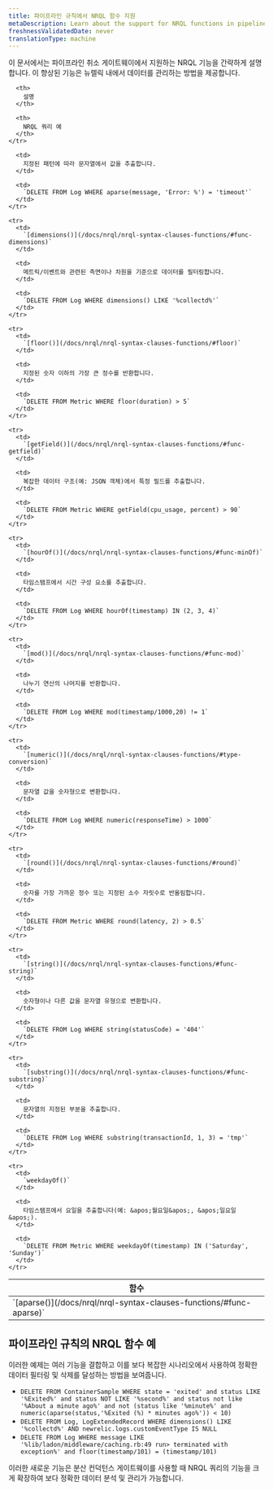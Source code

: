```yaml
---
title: 파이프라인 규칙에서 NRQL 함수 지원
metaDescription: Learn about the support for NRQL functions in pipeline rules and how to use them effectively.
freshnessValidatedDate: never
translationType: machine
---
```


이 문서에서는 파이프라인 취소 게이트웨이에서 지원하는 NRQL 기능을 간략하게 설명합니다. 이 향상된 기능은 뉴렐릭 내에서 데이터를 관리하는 방법을 제공합니다.

<table>
  <thead>
    <tr>
      <th>
        함수
      </th>

      <th>
        설명
      </th>

      <th>
        NRQL 쿼리 예
      </th>
    </tr>
  </thead>

  <tbody>
    <tr>
      <td>
        `[aparse()](/docs/nrql/nrql-syntax-clauses-functions/#func-aparse)`
      </td>

      <td>
        지정된 패턴에 따라 문자열에서 값을 추출합니다.
      </td>

      <td>
        `DELETE FROM Log WHERE aparse(message, 'Error: %') = 'timeout'`
      </td>
    </tr>

    <tr>
      <td>
        `[dimensions()](/docs/nrql/nrql-syntax-clauses-functions/#func-dimensions)`
      </td>

      <td>
        메트릭/이벤트와 관련된 측면이나 차원을 기준으로 데이터를 필터링합니다.
      </td>

      <td>
        `DELETE FROM Log WHERE dimensions() LIKE '%collectd%'`
      </td>
    </tr>

    <tr>
      <td>
        `[floor()](/docs/nrql/nrql-syntax-clauses-functions/#floor)`
      </td>

      <td>
        지정된 숫자 이하의 가장 큰 정수를 반환합니다.
      </td>

      <td>
        `DELETE FROM Metric WHERE floor(duration) > 5`
      </td>
    </tr>

    <tr>
      <td>
        `[getField()](/docs/nrql/nrql-syntax-clauses-functions/#func-getfield)`
      </td>

      <td>
        복잡한 데이터 구조(예: JSON 객체)에서 특정 필드를 추출합니다.
      </td>

      <td>
        `DELETE FROM Metric WHERE getField(cpu_usage, percent) > 90`
      </td>
    </tr>

    <tr>
      <td>
        `[hourOf()](/docs/nrql/nrql-syntax-clauses-functions/#func-minOf)`
      </td>

      <td>
        타임스탬프에서 시간 구성 요소를 추출합니다.
      </td>

      <td>
        `DELETE FROM Log WHERE hourOf(timestamp) IN (2, 3, 4)`
      </td>
    </tr>

    <tr>
      <td>
        `[mod()](/docs/nrql/nrql-syntax-clauses-functions/#func-mod)`
      </td>

      <td>
        나누기 연산의 나머지를 반환합니다.
      </td>

      <td>
        `DELETE FROM Log WHERE mod(timestamp/1000,20) != 1`
      </td>
    </tr>

    <tr>
      <td>
        `[numeric()](/docs/nrql/nrql-syntax-clauses-functions/#type-conversion)`
      </td>

      <td>
        문자열 값을 숫자형으로 변환합니다.
      </td>

      <td>
        `DELETE FROM Log WHERE numeric(responseTime) > 1000`
      </td>
    </tr>

    <tr>
      <td>
        `[round()](/docs/nrql/nrql-syntax-clauses-functions/#round)`
      </td>

      <td>
        숫자를 가장 가까운 정수 또는 지정된 소수 자릿수로 반올림합니다.
      </td>

      <td>
        `DELETE FROM Metric WHERE round(latency, 2) > 0.5`
      </td>
    </tr>

    <tr>
      <td>
        `[string()](/docs/nrql/nrql-syntax-clauses-functions/#func-string)`
      </td>

      <td>
        숫자형이나 다른 값을 문자열 유형으로 변환합니다.
      </td>

      <td>
        `DELETE FROM Log WHERE string(statusCode) = '404'`
      </td>
    </tr>

    <tr>
      <td>
        `[substring()](/docs/nrql/nrql-syntax-clauses-functions/#func-substring)`
      </td>

      <td>
        문자열의 지정된 부분을 추출합니다.
      </td>

      <td>
        `DELETE FROM Log WHERE substring(transactionId, 1, 3) = 'tmp'`
      </td>
    </tr>

    <tr>
      <td>
        `weekdayOf()`
      </td>

      <td>
        타임스탬프에서 요일을 추출합니다(예: &apos;월요일&apos;, &apos;일요일&apos;).
      </td>

      <td>
        `DELETE FROM Metric WHERE weekdayOf(timestamp) IN ('Saturday', 'Sunday')`
      </td>
    </tr>
  </tbody>
</table>

## 파이프라인 규칙의 NRQL 함수 예

이러한 예제는 여러 기능을 결합하고 이를 보다 복잡한 시나리오에서 사용하여 정확한 데이터 필터링 및 삭제를 달성하는 방법을 보여줍니다.

* `DELETE FROM ContainerSample WHERE state = 'exited' and status LIKE '%Exited%' and status NOT LIKE '%second%' and status not like '%About a minute ago%' and not (status like '%minute%' and numeric(aparse(status,'%Exited (%) * minutes ago%')) < 10)`
* `DELETE FROM Log, LogExtendedRecord WHERE dimensions() LIKE '%collectd%' AND newrelic.logs.customEventType IS NULL`
* `DELETE FROM Log WHERE message LIKE '%lib/ladon/middleware/caching.rb:49 run> terminated with exception%' and floor(timestamp/101) = (timestamp/101)`

이러한 새로운 기능은 분산 컨덕턴스 게이트웨이를 사용할 때 NRQL 쿼리의 기능을 크게 확장하여 보다 정확한 데이터 분석 및 관리가 가능합니다.